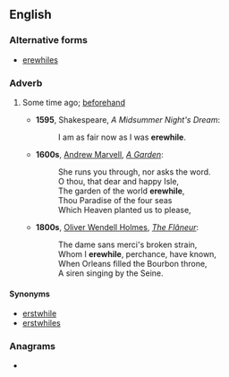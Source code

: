 ==English==

===Alternative forms===
* [[erewhiles]]

===Adverb===
{{en-adv|-}}

# {{lb|en|archaic|or|poetic}} Some time ago; [[beforehand]]
#* '''1595''', Shakespeare, ''A Midsummer Night's Dream'':
#*: I am as fair now as I was '''erewhile'''.
#* '''1600s''', [[w:Andrew Marvell|Andrew Marvell]], ''[[s:A Garden|A Garden]]'':
#*: She runs you through, nor asks the word.
#*: O thou, that dear and happy Isle,
#*: The garden of the world '''erewhile''',
#*: Thou Paradise of the four seas
#*: Which Heaven planted us to please,
#* '''1800s''', [[w:Oliver Wendell Holmes, Sr.|Oliver Wendell Holmes]], ''[[s:The Flâneur|The Flâneur]]'':
#*: The dame sans merci's broken strain,
#*: Whom I '''erewhile''', perchance, have known,
#*: When Orleans filled the Bourbon throne,
#*: A siren singing by the Seine.

====Synonyms====
* [[erstwhile]]
* [[erstwhiles]]

===Anagrams===
* {{anagrams|en|a=eeehilrw|wheelier|while-ere|wire-heel}}
